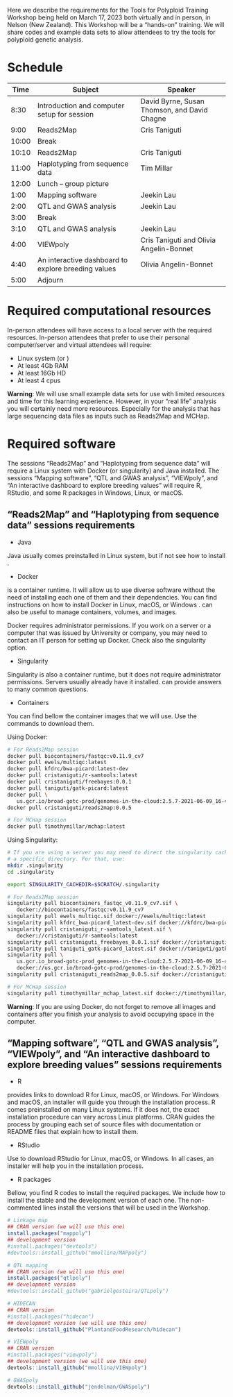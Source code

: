 Here we describe the requirements for the Tools for Polyploid Training Workshop being held on March 17, 2023 both virtually and in person, in Nelson (New Zealand). This Workshop will be a "hands-on" training. We will share codes and example data sets to allow attendees to try the tools for polyploid genetic analysis.

# Schedule

| Time  | Subject                                             | Speaker                                      |
|-------|-----------------------------------------------------|----------------------------------------------|
| 8:30  | Introduction and computer setup for session         | David Byrne, Susan Thomson, and David Chagne |
| 9:00  | Reads2Map                                           | Cris Taniguti                                |
| 10:00 | Break                                               |                                              |
| 10:10 | Reads2Map                                           | Cris Taniguti                                |
| 11:00 | Haplotyping from sequence data                      | Tim Millar                                   |
| 12:00 | Lunch – group picture                               |                                              |
| 1:00  | Mapping software                                    | Jeekin Lau                                   |
| 2:00  | QTL and GWAS analysis                               | Jeekin Lau                                   |
| 3:00  | Break                                               |                                              |
| 3:10  | QTL and GWAS analysis                               | Jeekin Lau                                   |
| 4:00  | VIEWpoly                                            | Cris Taniguti and Olivia Angelin-Bonnet      |
| 4:40  | An interactive dashboard to explore breeding values | Olivia Angelin-Bonnet                        |
| 5:00  | Adjourn                                             |                                              |

# Required computational resources

In-person attendees will have access to a local server with the required resources. In-person attendees that prefer to use their personal computer/server and virtual attendees will require:

* Linux system (or [\textcolor{blue}{WSL}](https://ubuntu.com/wsl))
* At least 4Gb RAM
* At least 16Gb HD
* At least 4 cpus

**Warning**: We will use small example data sets for use with limited resources and time for this learning experience. However, in your "real life" analysis you will certainly need more resources. Especially for the analysis that has large sequencing data files as inputs such as Reads2Map and MCHap.

# Required software

The sessions "Reads2Map" and "Haplotyping from sequence data" will require a Linux system with Docker (or singularity) and Java installed. The sessions "Mapping software", "QTL and GWAS analysis", "VIEWpoly", and "An interactive dashboard to explore breeding values" will require R, RStudio, and some R packages in Windows, Linux, or macOS. 

## "Reads2Map" and "Haplotyping from sequence data" sessions requirements

* Java 

Java usually comes preinstalled in Linux system, but if not see how to install [\textcolor{blue}{here}](https://www.java.com/en/download/help/linux_x64_install.html). 

* Docker

[\textcolor{blue}{Docker}](https://www.docker.com/) is a container runtime. It will allow us to use diverse software without the need of installing each one of them and their dependencies. You can find instructions on how to install Docker in Linux, macOS, or Windows [\textcolor{blue}{here}](https://docs.docker.com/engine/install/). [\textcolor{blue}{Docker desktop}](https://docs.docker.com/get-docker/) can also be useful to manage containers, volumes, and images.

Docker requires administrator permissions. If you work on a server or a computer that was issued by University or company, you may need to contact an IT person for setting up Docker. Check also the singularity option. 

* Singularity

Singularity is also a container runtime, but it does not require administrator permissions. Servers usually already have it installed. [\textcolor{blue}{This document}](https://docs.sylabs.io/guides/3.0/user-guide/installation.html#singularity-on-a-shared-resource) can provide answers to many common questions.

* Containers

You can find bellow the container images that we will use. Use the commands to download them.

Using Docker:

```{bash, eval=FALSE}
# For Reads2Map session
docker pull biocontainers/fastqc:v0.11.9_cv7
docker pull ewels/multiqc:latest
docker pull kfdrc/bwa-picard:latest-dev
docker pull cristaniguti/r-samtools:latest
docker pull cristaniguti/freebayes:0.0.1
docker pull taniguti/gatk-picard:latest
docker pull \
   us.gcr.io/broad-gotc-prod/genomes-in-the-cloud:2.5.7-2021-06-09_16-47-48Z
docker pull cristaniguti/reads2map:0.0.5

# For MCHap session
docker pull timothymillar/mchap:latest

```

Using Singularity:

```{bash, eval=FALSE}
# If you are using a server you may need to direct the singularity cache to 
# a specific directory. For that, use:
mkdir .singularity
cd .singularity

export SINGULARITY_CACHEDIR=$SCRATCH/.singularity

# For Reads2Map session
singularity pull biocontainers_fastqc_v0.11.9_cv7.sif \
   docker://biocontainers/fastqc:v0.11.9_cv7
singularity pull ewels_multiqc.sif docker://ewels/multiqc:latest
singularity pull kfdrc_bwa-picard_latest-dev.sif docker://kfdrc/bwa-picard:latest-dev
singularity pull cristaniguti_r-samtools_latest.sif \
   docker://cristaniguti/r-samtools:latest
singularity pull cristaniguti_freebayes_0.0.1.sif docker://cristaniguti/freebayes:0.0.1
singularity pull taniguti_gatk-picard_latest.sif docker://taniguti/gatk-picard:latest
singularity pull \ 
   us.gcr.io_broad-gotc-prod_genomes-in-the-cloud:2.5.7-2021-06-09_16-47-48Z.sif \
   docker://us.gcr.io/broad-gotc-prod/genomes-in-the-cloud:2.5.7-2021-06-09_16-47-48Z
singularity pull cristaniguti_reads2map_0.0.5.sif docker://cristaniguti/reads2map:0.0.5

# For MCHap session
singularity pull timothymillar_mchap_latest.sif docker://timothymillar/mchap:latest

```

**Warning**: If you are using Docker, do not forget to remove all images and containers after you finish your analysis to avoid occupying space in the computer.


## "Mapping software", "QTL and GWAS analysis", "VIEWpoly", and "An interactive dashboard to explore breeding values" sessions requirements

* R

[\textcolor{blue}{This page}](https://cran.r-project.org/) provides links to download R for Linux, macOS, or Windows. For Windows and macOS, an installer will guide you through the installation process. R comes preinstalled on many Linux systems. If it does not, the exact installation procedure can vary across Linux platforms. CRAN guides the process by grouping each set of source files with documentation or README files that explain how to install them.

* RStudio

Use [\textcolor{blue}{this page}](https://posit.co/products/open-source/rstudio/) to download RStudio for Linux, macOS, or Windows. In all cases, an installer will help you in the installation process.

* R packages

Bellow, you find R codes to install the required packages. We include how to install the stable and the development version of each one. The non-commented lines install the versions that will be used in the Workshop.

```{r, eval=FALSE}
# Linkage map 
## CRAN version (we will use this one)
install.packages("mappoly")
## development version 
#install.packages("devtools")
#devtools::install_github("mmollina/MAPpoly")

# QTL mapping
## CRAN version (we will use this one)
install.packages("qtlpoly")
## development version
#devtools::install_github("gabrielgesteira/QTLpoly")

# HIDECAN
## CRAN version
#install.packages("hidecan")
## development version (we will use this one)
devtools::install_github("PlantandFoodResearch/hidecan")

# VIEWpoly
## CRAN version
#install.packages("viewpoly")
## development version (we will use this one)
devtools::install_github("mmollina/VIEWpoly")

# GWASpoly
devtools::install_github("jendelman/GWASpoly") 

```

